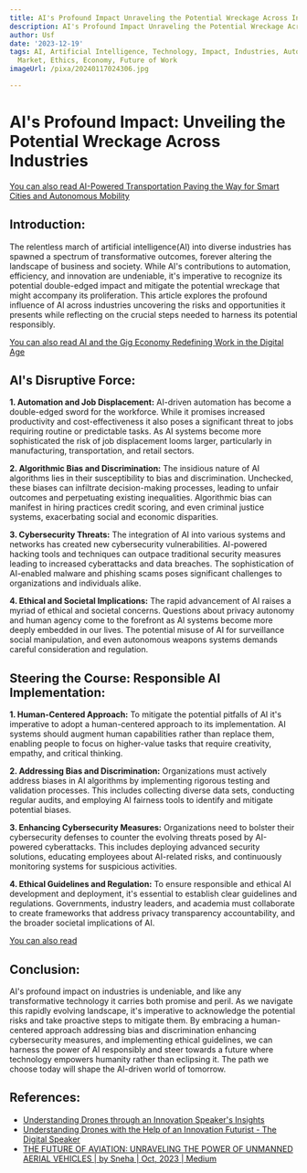 ```yaml
---
title: AI's Profound Impact Unraveling the Potential Wreckage Across Industries
description: AI's Profound Impact Unraveling the Potential Wreckage Across Industries
author: Usf
date: '2023-12-19'
tags: AI, Artificial Intelligence, Technology, Impact, Industries, Automation, Job
  Market, Ethics, Economy, Future of Work
imageUrl: /pixa/20240117024306.jpg

---
```

# **AI's Profound Impact: Unveiling the Potential Wreckage Across  Industries**

[You can also read AI-Powered Transportation Paving the Way for Smart Cities and Autonomous Mobility](AI-Powered%20Transportation%20Paving%20the%20Way%20for%20Smart%20Cities%20and%20Autonomous%20Mobility)


## **Introduction:**
The  relentless march of artificial intelligence(AI) into diverse industries has spawned a spectrum of transformative outcomes, forever altering the landscape of business and society.  While AI's contributions to automation, efficiency,  and innovation are undeniable, it's imperative to recognize its potential double-edged impact and mitigate the potential wreckage that might accompany its proliferation. This article explores the profound influence of AI across  industries uncovering the risks and opportunities  it presents while reflecting on the crucial steps  needed to harness its potential responsibly.

[You can also read AI and the Gig Economy Redefining Work in the Digital Age](AI%20and%20the%20Gig%20Economy%20Redefining%20Work%20in%20the%20Digital%20Age)


## **AI's Disruptive Force:**

**1. Automation and Job Displacement:**
AI-driven automation has become  a double-edged sword for the workforce. While it promises increased productivity and cost-effectiveness it also poses a significant threat  to jobs requiring routine  or predictable tasks. As AI systems become more sophisticated the risk of job displacement looms larger, particularly in manufacturing, transportation, and retail sectors.

**2. Algorithmic Bias and Discrimination:**
The insidious nature of AI algorithms lies in their susceptibility to bias and discrimination.  Unchecked, these biases can infiltrate decision-making processes, leading to unfair outcomes and perpetuating  existing inequalities. Algorithmic bias can manifest in hiring practices credit scoring, and even criminal justice systems, exacerbating  social  and  economic disparities.

**3. Cybersecurity Threats:**
The integration of AI into various systems and networks has created new cybersecurity vulnerabilities. AI-powered hacking tools and techniques can outpace traditional security  measures leading  to increased cyberattacks  and data breaches. The sophistication of AI-enabled malware  and phishing scams poses  significant  challenges to  organizations and individuals  alike.

**4. Ethical and Societal  Implications:**
The rapid advancement of AI raises  a myriad of ethical and societal concerns. Questions about privacy autonomy  and human agency come to the forefront as AI  systems become more deeply embedded  in our lives. The potential misuse of AI for surveillance social manipulation, and even  autonomous weapons systems demands  careful  consideration and regulation.

## **Steering the Course:  Responsible AI Implementation:**

**1. Human-Centered Approach:**
To mitigate the potential pitfalls of AI it's imperative to adopt a human-centered approach to its implementation. AI systems should augment human  capabilities  rather than replace them, enabling people to  focus on higher-value tasks that require creativity, empathy, and critical thinking.

**2.  Addressing Bias and  Discrimination:**
Organizations must actively  address biases in  AI  algorithms by implementing rigorous testing  and validation processes. This includes collecting diverse data sets, conducting regular audits, and employing  AI fairness  tools to identify and  mitigate potential  biases.

**3. Enhancing Cybersecurity Measures:**
Organizations need to bolster their cybersecurity defenses to counter  the evolving threats posed by AI-powered cyberattacks. This includes deploying advanced security solutions,  educating employees about AI-related risks, and continuously monitoring systems for suspicious activities.

**4. Ethical Guidelines and Regulation:**
To  ensure responsible and ethical AI development and deployment, it's essential to  establish  clear guidelines and regulations. Governments, industry leaders,  and academia must collaborate to create frameworks that address privacy transparency  accountability, and the broader societal implications of AI.

[You can also read ]()


## **Conclusion:**
AI's  profound impact on industries is undeniable, and  like any transformative technology it carries both promise and peril. As we navigate this rapidly evolving landscape, it's imperative to acknowledge the potential risks and take proactive steps to mitigate them. By  embracing a human-centered approach addressing bias  and discrimination enhancing cybersecurity  measures, and implementing ethical guidelines, we can harness the power of AI responsibly and steer towards a future where  technology empowers humanity rather than eclipsing it. The path we choose today will shape the AI-driven world of tomorrow.

## References:
- [Understanding Drones through an Innovation Speaker's Insights](https://www.thedigitalspeaker.com/understanding-drones-innovation-speaker-insights/)
- [Understanding Drones with the Help of an Innovation Futurist - The Digital Speaker](https://www.thedigitalspeaker.com/understanding-drones-help-innovation-futurist/)
- [THE FUTURE OF AVIATION: UNRAVELING THE POWER OF UNMANNED AERIAL VEHICLES | by Sneha | Oct, 2023 | Medium](https://medium.com/@tanushreechakraborty127/the-future-of-aviation-unraveling-the-power-of-unmanned-aerial-vehicles-260f3d7d9863)
